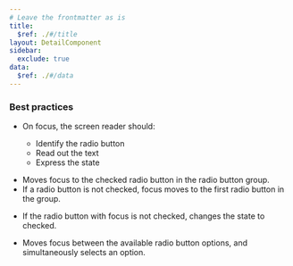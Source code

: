 ```yaml
---
# Leave the frontmatter as is
title:
  $ref: ./#/title
layout: DetailComponent
sidebar:
  exclude: true
data:
  $ref: ./#/data
---
```


### Best practices

- On focus, the screen reader should:

  - Identify the radio button
  - Read out the text
  - Express the state

<KeyboardControls>
<KeyboardControl keyOrCombos="Tab">

- Moves focus to the checked radio button in the radio button group.
- If a radio button is not checked, focus moves to the first radio button in the group.

</KeyboardControl>
<KeyboardControl keyOrCombos="Space">

- If the radio button with focus is not checked, changes the state to checked.

</KeyboardControl>
<KeyboardControl keyOrCombos="Up/Down / Left/Right">

- Moves focus between the available radio button options, and simultaneously selects an option.

</KeyboardControl>
</KeyboardControls>
